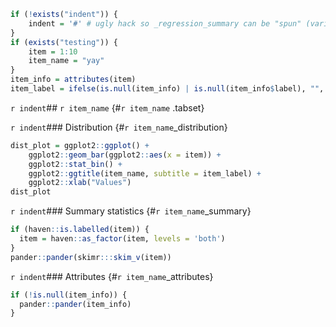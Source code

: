 ```r
if (!exists("indent")) {
	indent = '#' # ugly hack so _regression_summary can be "spun" (variables included via `r ` have to be available)
}
if (exists("testing")) {
	item = 1:10
	item_name = "yay"
}
item_info = attributes(item)
item_label = ifelse(is.null(item_info) | is.null(item_info$label), "", item_info$label)
```

`r indent`## `r item_name` {#`r item_name` .tabset}

`r indent`### Distribution {#`r item_name`_distribution}
```r
dist_plot = ggplot2::ggplot() +
	ggplot2::geom_bar(ggplot2::aes(x = item)) +
	ggplot2::stat_bin() + 
	ggplot2::ggtitle(item_name, subtitle = item_label) + 
	ggplot2::xlab("Values")
dist_plot
```

`r indent`### Summary statistics {#`r item_name`_summary}
```r
if (haven::is.labelled(item)) {
  item = haven::as_factor(item, levels = 'both')
}
pander::pander(skimr:::skim_v(item))
```

`r indent`### Attributes {#`r item_name`_attributes}
```r
if (!is.null(item_info)) {
  pander::pander(item_info)
}
```

